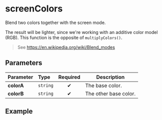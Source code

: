 
# screenColors

Blend two colors together with the screen mode.

The result will be lighter, since we're working with an additive color model (RGB).
This function is the opposite of `multiplyColors()`.

> See https://en.wikipedia.org/wiki/Blend_modes

## Parameters

| Parameter  | Type     | Required | Description           |
| :--------- | :------- | :------: | --------------------- |
| **colorA** | `string` |    ✔     | The base color.       |
| **colorB** | `string` |    ✔     | The other base color. |

## Example

<Example colorA="#ff0000" colorB="#00ff00" />
